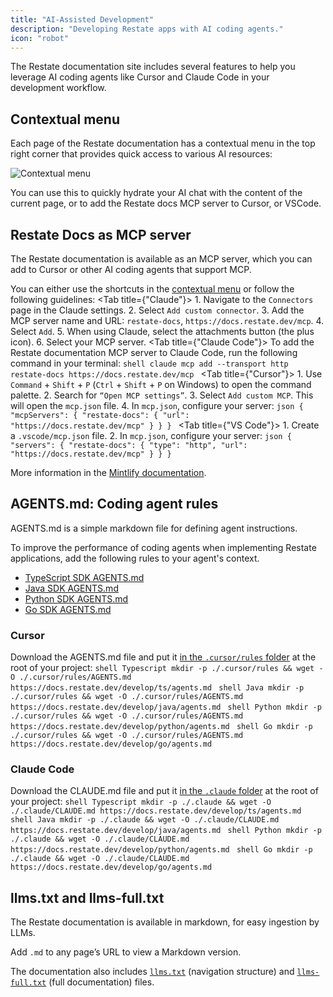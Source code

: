 ```yaml
---
title: "AI-Assisted Development"
description: "Developing Restate apps with AI coding agents."
icon: "robot"
---
```


The Restate documentation site includes several features to help you leverage AI coding agents like Cursor and Claude Code in your development workflow.

## Contextual menu

Each page of the Restate documentation has a contextual menu in the top right corner that provides quick access to various AI resources:

<img src="/img/develop/contextual-menu.png" alt="Contextual menu"/>

You can use this to quickly hydrate your AI chat with the content of the current page, or to add the Restate docs MCP server to Cursor, or VSCode.


## Restate Docs as MCP server

The Restate documentation is available as an MCP server, which you can add to Cursor or other AI coding agents that support MCP.

You can either use the shortcuts in the [contextual menu](/develop/ai-assistant#contextual-menu) or follow the following guidelines:
<Tabs>
    <Tab title={"Claude"}>
        1. Navigate to the `Connectors` page in the Claude settings.
        2. Select `Add custom connector`.
        3. Add the MCP server name and URL: `restate-docs`, `https://docs.restate.dev/mcp`.
        4. Select `Add`.
        5. When using Claude, select the attachments button (the plus icon).
        6. Select your MCP server.
    </Tab>
    <Tab title={"Claude Code"}>
        To add the Restate documentation MCP server to Claude Code, run the following command in your terminal:
        ```shell
        claude mcp add --transport http restate-docs https://docs.restate.dev/mcp
        ```
    </Tab>
    <Tab title={"Cursor"}>
        1. Use `Command` + `Shift` + `P` (`Ctrl` + `Shift` + `P` on Windows) to open the command palette.
        2. Search for `“Open MCP settings”`.
        3. Select `Add custom MCP`. This will open the `mcp.json` file.
        4. In `mcp.json`, configure your server:
        ```json
        {
            "mcpServers": {
                "restate-docs": {
                    "url": "https://docs.restate.dev/mcp"
                }
            }
        }
        ```
    </Tab>
    <Tab title={"VS Code"}>
        1. Create a `.vscode/mcp.json` file.
        2. In `mcp.json`, configure your server:
        ```json
        {
            "servers": {
            "restate-docs": {
                    "type": "http",
                    "url": "https://docs.restate.dev/mcp"
                }
            }
        }
        ```
    </Tab>
</Tabs>

More information in the [Mintlify documentation](https://www.mintlify.com/docs/ai/model-context-protocol#using-your-mcp-server).

## AGENTS.md: Coding agent rules

AGENTS.md is a simple markdown file for defining agent instructions.

To improve the performance of coding agents when implementing Restate applications, add the following rules to your agent's context.

- [TypeScript SDK AGENTS.md](/develop/ts/agents.md)
- [Java SDK AGENTS.md](/develop/java/agents.md)
- [Python SDK AGENTS.md](/develop/python/agents.md)
- [Go SDK AGENTS.md](/develop/go/agents.md)

### Cursor
Download the AGENTS.md file and put it [in the `.cursor/rules` folder](https://cursor.com/docs/context/rules#agentsmd) at the root of your project:
<CodeGroup>
    ```shell Typescript
    mkdir -p ./.cursor/rules && wget -O ./.cursor/rules/AGENTS.md https://docs.restate.dev/develop/ts/agents.md
    ```
    ```shell Java
    mkdir -p ./.cursor/rules && wget -O ./.cursor/rules/AGENTS.md https://docs.restate.dev/develop/java/agents.md
    ```
    ```shell Python
    mkdir -p ./.cursor/rules && wget -O ./.cursor/rules/AGENTS.md https://docs.restate.dev/develop/python/agents.md
    ```
    ```shell Go
    mkdir -p ./.cursor/rules && wget -O ./.cursor/rules/AGENTS.md https://docs.restate.dev/develop/go/agents.md
    ```
</CodeGroup>

### Claude Code
Download the CLAUDE.md file and put it [in the `.claude` folder](https://www.anthropic.com/engineering/claude-code-best-practices) at the root of your project:
<CodeGroup>
    ```shell Typescript
    mkdir -p ./.claude && wget -O ./.claude/CLAUDE.md https://docs.restate.dev/develop/ts/agents.md
    ```
    ```shell Java
    mkdir -p ./.claude && wget -O ./.claude/CLAUDE.md https://docs.restate.dev/develop/java/agents.md
    ```
    ```shell Python
    mkdir -p ./.claude && wget -O ./.claude/CLAUDE.md https://docs.restate.dev/develop/python/agents.md
    ```
    ```shell Go
    mkdir -p ./.claude && wget -O ./.claude/CLAUDE.md https://docs.restate.dev/develop/go/agents.md
    ```
</CodeGroup>

## llms.txt and llms-full.txt

The Restate documentation is available in markdown, for easy ingestion by LLMs.

Add `.md` to any page’s URL to view a Markdown version.

The documentation also includes [`llms.txt`](https://docs.restate.dev/llms.txt) (navigation structure) and [`llms-full.txt`](https://docs.restate.dev/llms-full.txt) (full documentation) files.
